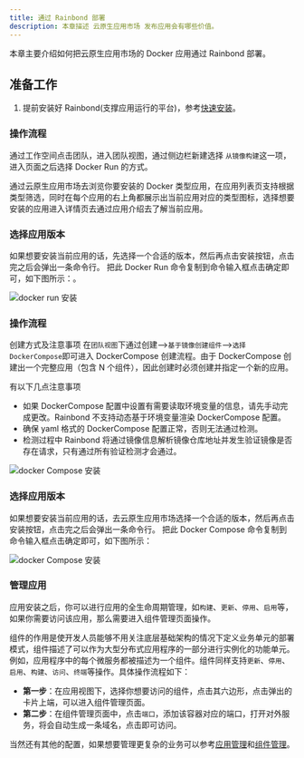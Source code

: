 ```yaml
---
title: 通过 Rainbond 部署
description: 本章描述 云原生应用市场 发布应用会有哪些价值。
---
```


本章主要介绍如何把云原生应用市场的 Docker 应用通过 Rainbond 部署。

## 准备工作

1. 提前安装好 Rainbond(支撑应用运行的平台)，参考[快速安装](https://www.rainbond.com/docs/quick-start/quick-install)。 

<Tabs groupId="install">
<TabItem value="dockerRun" label="Docker Run" default>

###  操作流程

通过工作空间点击团队，进入团队视图，通过侧边栏新建选择 `从镜像构建`这一项，进入页面之后选择 Docker Run 的方式。

通过云原生应用市场去浏览你要安装的 Docker 类型应用，在应用列表页支持根据类型筛选，同时在每个应用的右上角都展示出当前应用对应的类型图标，选择想要安装的应用进入详情页去通过应用介绍去了解当前应用。

### 选择应用版本

如果想要安装当前应用的话，先选择一个合适的版本，然后再点击安装按钮，点击完之后会弹出一条命令行。
把此 Docker Run 命令复制到命令输入框点击确定即可，如下图所示：。

<img src="https://static.goodrain.com/app-store/docs/docker%E5%91%BD%E4%BB%A4%E5%AE%89%E8%A3%85.jpg" alt="docker run 安装" />

</TabItem>

<TabItem value="dockerCompose" label="Docker Compose" default>

###  操作流程

创建方式及注意事项
在`团队视图`下通过创建-->`基于镜像创建组件`-->`选择DockerCompose`即可进入 DockerCompose 创建流程。由于 DockerCompose 创建出一个完整应用（包含 N 个组件），因此创建时必须创建并指定一个新的应用。

有以下几点注意事项

- 如果 DockerCompose 配置中设置有需要读取环境变量的信息，请先手动完成更改。Rainbond 不支持动态基于环境变量渲染 DockerCompose 配置。
- 确保 yaml 格式的 DockerCompose 配置正常，否则无法通过检测。
- 检测过程中 Rainbond 将通过镜像信息解析镜像仓库地址并发生验证镜像是否存在请求，只有通过所有验证检测才会通过。

<img src="https://static.goodrain.com/app-store/docs/docker_compose.pic.jpg" alt="docker Compose 安装" />

### 选择应用版本

如果想要安装当前应用的话，去云原生应用市场选择一个合适的版本，然后再点击安装按钮，点击完之后会弹出一条命令行。
把此 Docker Compose 命令复制到命令输入框点击确定即可，如下图所示：

<img src="https://static.goodrain.com/app-store/docs/docker-compose-cmd.pic.jpg" alt="docker Compose 安装" />

</TabItem>
</Tabs>

### 管理应用

应用安装之后，你可以进行应用的全生命周期管理，如`构建`、`更新`、`停用`、`启用`等，如果你需要访问该应用，那么需要进入组件管理页面操作。

组件的作用是使开发人员能够不用关注底层基础架构的情况下定义业务单元的部署模式，组件描述了可以作为大型分布式应用程序的一部分进行实例化的功能单元。例如，应用程序中的每个微服务都被描述为一个组件。组件同样支持`更新`、`停用`、`启用`、`构建`、`访问`、`终端`等操作。具体操作流程如下：

  - **第一步**：在应用视图下，选择你想要访问的组件，点击其六边形，点击弹出的卡片上端，可以进入组件管理页面。
  - **第二步**：在组件管理页面中，点击`端口`，添加该容器对应的端口，打开对外服务，将会自动生成一条域名，点击即可访问。

当然还有其他的配置，如果想要管理更复杂的业务可以参考[应用管理](https://www.rainbond.com/docs/use-manual/app-manage)和[组件管理](https://www.rainbond.com/docs/use-manual/component-manage)。